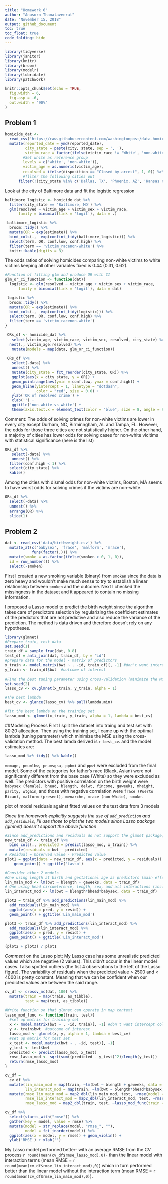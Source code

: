 ```yaml
---
title: "Homework 6"
author: "Anusorn Thanataveerat"
date: "November 15, 2018"
output: github_document
toc: true
toc_float: true
code_folding: hide
---
```


```r
library(tidyverse)
library(janitor)
library(knitr)
library(broom)
library(modelr)
library(lubridate)
library(patchwork)

knitr::opts_chunk$set(echo = TRUE,
  fig.width = 6,
  fig.asp = .6,
  out.width = "90%"
)
```

## Problem 1

``` r
homicide_dat <-
  read_csv('https://raw.githubusercontent.com/washingtonpost/data-homicides/master/homicide-data.csv') %>% 
  mutate(reported_date = ymd(reported_date), 
         city_state = paste(city, state, sep = ', '),
         victim_race = factor(ifelse(victim_race != 'White', 'non-white', 'white'),
        #Set white as reference group   
        levels = c('white', 'non-white')),
        victim_age = as.numeric(victim_age),
        resolved = ifelse(disposition == "Closed by arrest", 1, 0)) %>% 
        #fllter the following cities out
      filter(!(city_state %in% c('Dallas, TX', 'Phoenix, AZ', 'Kansas City, MO', 'Tulsa, AL')))
```

Look at the city of Baltimore data and fit the logistic regression

```r
baltimore_logistic <- homicide_dat %>% 
  filter(city_state == 'Baltimore, MD') %>% 
  glm(resolved ~ victim_age + victim_sex + victim_race,
      family = binomial(link = 'logit'), data = .) 

 baltimore_logistic %>% 
  broom::tidy() %>% 
  mutate(OR = exp(estimate)) %>%
  bind_cols(.,  exp(confint_tidy(baltimore_logistic))) %>% 
  select(term, OR, conf.low, conf.high) %>% 
  filter(term == 'victim_racenon-white') %>% 
  knitr::kable(digits = 3)
```

The odds ratios of solving homicides comparing non-white victims to white victims keeping all other variables fixed is 0.44 (0.31, 0.62).


```r
#Function of fitting glm and produce OR with CI
glm_or_ci_function <- function(dat){
  logistic <- glm(resolved ~ victim_age + victim_sex + victim_race,
      family = binomial(link = 'logit'), data = dat) 

 logistic %>% 
  broom::tidy() %>% 
  mutate(OR = exp(estimate)) %>%
  bind_cols(.,  exp(confint_tidy(logistic))) %>% 
  select(term, OR, conf.low, conf.high) %>% 
  filter(term == 'victim_racenon-white')
}

 ORs_df <- homicide_dat %>% 
   select(victim_age, victim_race, victim_sex, resolved, city_state) %>% 
  nest(., victim_age:resolved) %>% 
   mutate(models = map(data, glm_or_ci_function)) 
 
 ORs_df %>% 
   select(-data) %>% 
   unnest() %>% 
   mutate(city_state = fct_reorder(city_state, OR)) %>%  
   ggplot(aes(x = city_state, y = OR)) +
   geom_pointrange(aes(ymin = conf.low, ymax = conf.high)) +
   geom_hline(yintercept = 1, linetype = "dotdash", 
              color = "red", size = 0.6) +
   ylab('OR of resolved crime') + 
   xlab('') +
   ggtitle('non-white vs white') +
   theme(axis.text.x = element_text(color = "blue", size = 8, angle = 90))
```

Comment: The odds of solving crimes for non-white victims are lower in every city except Durham, NC, Birminngham, AL and Tampa, FL. However, the odds for those three cities are not statistically higher. On the other hand, a majority of cities has lower odds for solving cases for non-white vicitims with statistical significance (here is the list)
```r
ORs_df %>% 
   select(-data) %>% 
   unnest() %>% 
  filter(conf.high < 1) %>% 
  select(city_state) %>% 
  kable()
```

Among the cities with dismal odds for non-white victims, Boston, MA seems to have worst odds for solving crimes if the victims are non-white.
```r
ORs_df %>% 
  select(-data) %>% 
  unnest() %>% 
  arrange(OR) %>% 
  slice(1)
```


## Problem 2
```r
dat <- read_csv('data/birthweight.csv') %>%
  mutate_at(c('babysex', 'frace', 'malform', 'mrace'), 
            funs(factor(.))) %>%
  mutate(smoke = as.factor(ifelse(smoken > 0, 1, 0)),
  id = row_number()) %>%
  select(-smoken)
```

First I created a new smoking variable (binary) from `smoken` since the data is zero heavy and wouldn't make much sense to try to establish a linear relationship between `smoken` and the outcome. Next I checked the missingness in the dataset and it appeared to contain no missing information.

I proposed a Lasso model to predict the birth weight since the algorithm takes care of predictors selection by regularizing the coefficient estimates of the predictors that are not predictive and also reduce the variance of the prediction. The method is data driven and therefore doesn't rely on any hypotheses.

```r
library(glmnet)
#Prepare train, test data 
set.seed(1)
train_df = sample_frac(dat, 0.8)
test_df = anti_join(dat, train_df, by = "id")
#prepare data for the model - matrix of predictors
x_train <- model.matrix(bwt ~ . -id, train_df)[, -1] #don't want intercept column here
y_train <- train_df$bwt  #outcome of interest

#Find the best tuning parameter using cross-validation (minimize the MSE)
set.seed(2)
lasso_cv <- cv.glmnet(x_train, y_train, alpha = 1)

#The best lambda
best_cv <- glance(lasso_cv) %>% pull(lambda.min)

#fit the best lambda on the training set
lasso_mod <- glmnet(x_train, y_train, alpha = 1, lambda = best_cv)
```

##Modeling Process
First I split the dataset into traing and test set with 80:20 allocation. Then using the training set, I came up with the optimal lambda (tuning parameter) which minimize the MSE using the cross-validation method. The best lamda derived is `r best_cv`. and the model estimates are:
```r
lasso_mod %>% tidy() %>% kable()
```

`momage, pnumlbw, pnumsgsa, ppbmi` and `ppwt` were excluded from the final model. Some of the categories for father's race (Black, Asian) were not significantly different from the base case (White) so they were excluded as well. The predictors with positive correlation on the birth weight were `babysex (female), bhead, blength, delwt, fincome, gaweeks, mheight, parity, wtgain`, and those with negative correlation were `frace (Puerto Rican), malform (present), menarche, mrace (non-White), smoke`.

plot of model residuals against fitted values on the test data from 3 models

*Since the homework explicitly suggests the use of `add_prediction` and `add_residuals`, I'll use those to plot the two models since Lasso package (glmnet) doesn't support the above function*

```r
#Since add_predictions and residuals do not support the glmnet package, we'll take a different route
new_train_df <- train_df %>% 
  bind_cols(., predicted = predict(lasso_mod, x_train)) %>% 
  mutate(residuals = bwt - predicted)
# Residual = Observed value - Predicted value 
plot1 = ggplot(data = new_train_df, aes(x = predicted, y = residuals)) +
    geom_point() + ggtitle('Lasso')

#Consider other 2 models
#One using length at birth and gestational age as predictors (main effects only)
lin_main_mod <- lm(bwt ~ blength + gaweeks, data = train_df)
# One using head circumference, length, sex, and all interactions (including the three-way interaction) between these
lin_interact_mod <- lm(bwt ~ blength*bhead*babysex, data = train_df)

plot2 = train_df %>% add_predictions(lin_main_mod) %>% 
  add_residuals(lin_main_mod) %>% 
  ggplot(aes(x = pred, y = resid)) + 
  geom_point() + ggtitle('Lin_main_mod')

plot3 <- train_df %>% add_predictions(lin_interact_mod) %>% 
  add_residuals(lin_interact_mod) %>% 
  ggplot(aes(x = pred, y = resid)) + 
  geom_point() + ggtitle('Lin_interact_mod')

(plot2 + plot3) / plot1


```

*Comment* on the Lasso plot: My Lasso case has some unrealistic predicted values which are negative (2 values). This didn't occur in the linear model cases. I also spotted outliers (the fist 4 observations to the left of the Lasso figure). The variability of residuals when the predicted value > 2500 and < 4000 is pretty constant. Meaning that we can be confident when our predicted values are between the said range. 

```r
cv_df <- crossv_mc(dat, 100) %>% 
  mutate(train = map(train, as_tibble),
         test = map(test, as_tibble))

#Write function so that glmnet can operate in map context
lasso_mod_func <- function(train, test){
  #set up matrix for training set
  x <- model.matrix(bwt ~ . -id, train)[, -1] #don't want intercept column here
  y <- train$bwt  #outcome of interest
  lasso_mod <- glmnet(x, y, alpha = 1, lambda = best_cv)
  #set up matrix for test set
  x_test <- model.matrix(bwt ~ . -id, test)[, -1]
  y_test <- test$bwt
  predicted <- predict(lasso_mod, x_test)
  rmse_lasso_mod <- sqrt(sum((predicted - y_test)^2)/length(y_test))
  return(rmse_lasso_mod)
}

cv_df = 
  cv_df %>% 
  mutate(lin_main_mod = map(train, ~lm(bwt ~ blength + gaweeks, data = .x)),
         lin_interact_mod = map(train, ~lm(bwt ~ blength*bhead*babysex, data = .x))) %>% 
  mutate(rmse_lin_main_mod = map2_dbl(lin_main_mod, test, ~rmse(model = .x, data = .y)),
         rmse_lin_interact_mod = map2_dbl(lin_interact_mod, test, ~rmse(model = .x, data = .y)),
         rmse_lasso_mod = map2_dbl(train, test, ~lasso_mod_func(train = .x, test = .y)))

cv_df %>% 
  select(starts_with("rmse")) %>% 
  gather(key = model, value = rmse) %>% 
  mutate(model = str_replace(model, "rmse_", ""),
         model = fct_inorder(model)) %>% 
  ggplot(aes(x = model, y = rmse)) + geom_violin() +
  ylab('RMSE') + xlab('')
```

My Lasso model performed better- with an average RMSE from the CV process `r round(mean(cv_df$rmse_lasso_mod),0)`- than the linear model with interaction terms (mean RMSE = `r round(mean(cv_df$rmse_lin_interact_mod),0)`) which in turn performed better than the linear model without the interaction term (mean RMSE = `r round(mean(cv_df$rmse_lin_main_mod),0)`). 
